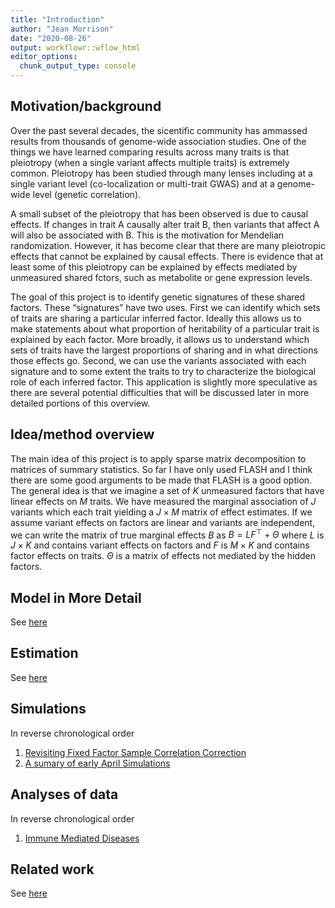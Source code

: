 ```yaml
---
title: "Introduction"
author: "Jean Morrison"
date: "2020-08-26"
output: workflowr::wflow_html
editor_options:
  chunk_output_type: console
---
```


## Motivation/background

Over the past several decades, the sicentific community has ammassed results from thousands of genome-wide association studies. One of the things we have learned comparing results across many traits is that pleiotropy (when a single variant affects multiple traits) is extremely common. Pleiotropy has been studied through many lenses including at a single variant level (co-localization or multi-trait GWAS) and at a genome-wide level (genetic correlation). 

A small subset of the pleiotropy that has been observed is due to causal effects. If changes in trait A causally alter trait B, then variants that affect A will also be associated with B. This is the motivation for Mendelian randomization. However, it has become clear that there are many pleiotropic effects that cannot be explained by causal effects. 
There is evidence that at least some of this pleiotropy can be explained by effects mediated by unmeasured shared fctors, such as metabolite or gene expression levels. 

The goal of this project is to identify genetic signatures of these shared factors. These "signatures" have two uses. First we can identify which sets of traits are sharing a particular inferred factor. Ideally this allows us to make statements about what proportion of heritability of a particular trait is explained by each factor. More broadly, it allows us to understand which sets of traits have the largest proportions of sharing and in what directions those effects go. Second, we can use the variants associated with each signature and to some extent the traits to try to characterize the biological role of each inferred factor. This application is slightly more speculative as there are several potential difficulties that will be discussed later in more detailed portions of this overview.



## Idea/method overview


The main idea of this project is to apply sparse matrix decomposition to matrices of summary statistics. So far I have only used FLASH and I think there are some good arguments to be made that FLASH is a good option. The general idea is that we imagine a set of $K$ unmeasured factors that have linear effects on $M$ traits. We have measured the marginal association of $J$ variants which each trait yielding a $J\times M$ matrix of effect estimates. If we assume variant effects on factors are linear and variants are independent, we can write the matrix of true marginal effects $B$ as $B = L F^\top + \Theta$ where $L$ is $J\times K$ and contains variant effects on factors and $F$ is $M \times K$ and contains factor effects on traits. $\Theta$ is a matrix of effects not mediated by the hidden factors. 



## Model in More Detail

See [here](model.html)

## Estimation 

See [here](estimation.html)

## Simulations

In reverse chronological order 

1. [Revisiting Fixed Factor Sample Correlation Correction](fixed_factors2.html)
1. [A sumary of early April Simulations](sample_cor_ld_sims.html)



## Analyses of data
In reverse chronological order

1. [Immune Mediated Diseases](imd.html)

## Related work

See [here](literature.html)
